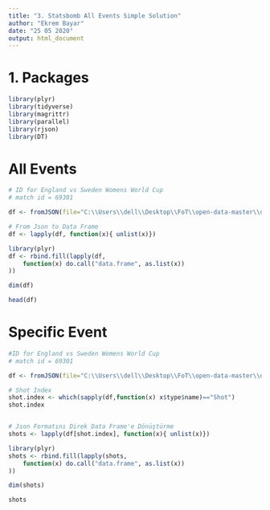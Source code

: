---
title: "3. Statsbomb All Events Simple Solution"
author: "Ekrem Bayar"
date: "25 05 2020"
output: html_document
---

# 1. Packages
```{r message=FALSE, warning=FALSE}
library(plyr)
library(tidyverse)
library(magrittr)
library(parallel)
library(rjson)
library(DT)
```


# All Events 

```{r message=FALSE, warning=FALSE}
# ID for England vs Sweden Womens World Cup
# match id = 69301

df <- fromJSON(file="C:\\Users\\dell\\Desktop\\FoT\\open-data-master\\data\\events\\69301.json")

# From Json to Data Frame
df <- lapply(df, function(x){ unlist(x)})

library(plyr)
df <- rbind.fill(lapply(df, 
    function(x) do.call("data.frame", as.list(x))
))
```

```{r}
dim(df)
```

```{r}
head(df)
```


# Specific Event

```{r}
#ID for England vs Sweden Womens World Cup
# match id = 69301

df <- fromJSON(file="C:\\Users\\dell\\Desktop\\FoT\\open-data-master\\data\\events\\69301.json")

# Shot Index
shot.index <- which(sapply(df,function(x) x$type$name)=="Shot")
shot.index


# Json Formatını Direk Data Frame'e Dönüştürme
shots <- lapply(df[shot.index], function(x){ unlist(x)})

library(plyr)
shots <- rbind.fill(lapply(shots, 
    function(x) do.call("data.frame", as.list(x))
))

dim(shots)

shots
```



